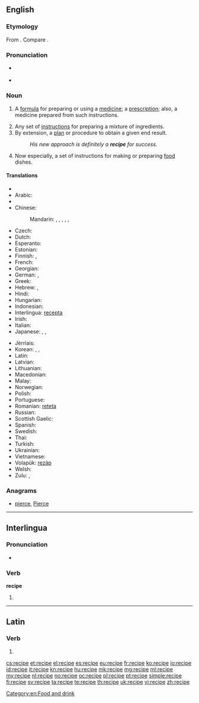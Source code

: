 ==English==

===Etymology===
From {{etyl|la|en}} {{term|recipio|recipiō|receive|lang=la}}. Compare {{term|receipt}}.

===Pronunciation===
* {{a|UK|US}} {{IPA|/ˈɹɛs.ɪ.pi/|/ˈɹɛs.ə.pi/}}
* {{audio|En-us-recipe.ogg|Audio (US)}}

===Noun===
{{en-noun}}

# {{medicine|archaic}} A [[formula]] for preparing or using a [[medicine]]; a [[prescription]]; also, a medicine prepared from such instructions. {{defdate|from 16th c.}}
# Any set of [[instruction]]s for preparing a mixture of ingredients. {{defdate|from 17th c.}}
# By extension, a [[plan]] or procedure to obtain a given end result. {{defdate|from 17th c.}}
#: ''His new approach is definitely a '''recipe''' for success.''
# Now especially, a set of instructions for making or preparing [[food]] dishes. {{defdate|from 18th c.}}

====Translations====
{{trans-top|instructions for making or preparing food dishes}}
* {{trreq|sq}}
* Arabic: {{t-|ar|وصفة|f|tr=wáṣfa|sc=Arab}}
* {{trreq|hy}}
* Chinese:
*: Mandarin: {{t|cmn|烹飪法|sc=Hani}}, {{t|cmn|烹饪法|tr=pēngrènfǎ|sc=Hani}}, {{t|cmn|烹調法|sc=Hani}}, {{t|cmn|烹调法|tr=pēngtiáofǎ|sc=Hani}}, {{t|cmn|食譜|sc=Hani}}, {{t|cmn|食谱|tr=shípǔ|sc=Hani}}
* Czech: {{t+|cs|recept|m}}
* Dutch: {{t+|nl|recept|n}}
* Esperanto: {{t-|eo|recepto}}
* Estonian: {{t-|et|retsept}}
* Finnish: {{t+|fi|resepti}}, {{t-|fi|ruokaresepti}}
* French: {{t+|fr|recette|f}}
* Georgian: {{t-|ka|რეცეპტი|tr=rec'epti|sc=Geor}}
* German: {{t+|de|Rezept|n}}, {{t+|de|Kochrezept|n}}
* Greek: {{t+|el|συνταγή|f|tr=syntagí}}
* Hebrew: {{t-|he|מתכון|m|tr=matkón}}, {{t-|he|רצפט|m|tr=retsépt}}
* Hindi: {{t-|hi|नुस्खा|m|tr=nuskhā|sc=Deva}}
* Hungarian: {{t+|hu|recept}}
* Indonesian: {{t|id|resep}}
* Interlingua: [[recepta]]
* Irish: {{t+|ga|oideas|m}}
* Italian: {{t+|it|ricetta|f}}
* Japanese: {{t-|ja|調理手順|tr=chōritejun}}, {{t+|ja|レシピ|tr=reshipi}}, {{t-|ja|料理法|tr=りょうりほう, ryōrihō|sc=Jpan}}
{{trans-mid}}
* Jèrriais: {{tø|roa-jer|èrchette|f}}
* Korean: {{t+|ko|처방|tr=cheobang|sc=Kore}}, {{t+|ko|조리법|tr=joribeop|sc=Kore}}, {{t-|ko|레시피|tr=resipi|sc=Kore}}
* Latin: {{t-|la|praeceptum|n}}
* Latvian: {{t-|lv|recepte|f}}
* Lithuanian: {{t-|lt|receptas|m}}
* Macedonian: {{t-|mk|рецепт|m|tr=recépt}}
* Malay: {{t|ms|resipi}}
* Norwegian: {{t+|no|oppskrift|m|f}}
* Polish: {{t+|pl|przepis|m}}
* Portuguese: {{t+|pt|receita|f}}
* Romanian: [[reteta]] {{f}}
* Russian: {{t+|ru|рецепт|m|tr=recépt}}
* Scottish Gaelic: {{t-|gd|reasabaidh|m}}
* Spanish: {{t-|es|receta|f}}
* Swedish: {{t+|sv|recept|n}}
* Thai: {{t-|th|สูตร|tr=sòot|sc=Thai}}
* Turkish: {{t-|tr|yemek tarifi}}
* Ukrainian: {{t-|uk|рецепт|m|tr=recépt}}
* Vietnamese: {{t+|vi|công thức}}
* Volapük: [[rezäp]]
* Welsh: {{t-|cy|resipi|f}}
* Zulu: {{t-|zu|isu|c5|c6}}, {{t-|zu|iresiphi|c5|c6}}
{{trans-bottom}}

===Anagrams===
* [[pierce#English|pierce]], [[Pierce#English|Pierce]]

[[Category:en:Food and drink]]

----

==Interlingua==

===Pronunciation===
* {{IPA|/reˈtsi.pe/|lang=ia}}

===Verb===
'''recipe'''

# {{ia-form of|recip|e}}

----

==Latin==

===Verb===
{{la-verb-form|recipe}}

# {{conjugation of|recipio|recipiō|2|s|pres|act|imp|lang=la}}{{la-conj-form-gloss|recipio|2|s|pres|act|imp}}

[[cs:recipe]]
[[et:recipe]]
[[el:recipe]]
[[es:recipe]]
[[eu:recipe]]
[[fr:recipe]]
[[ko:recipe]]
[[io:recipe]]
[[id:recipe]]
[[it:recipe]]
[[kn:recipe]]
[[hu:recipe]]
[[mk:recipe]]
[[mg:recipe]]
[[ml:recipe]]
[[my:recipe]]
[[nl:recipe]]
[[no:recipe]]
[[oc:recipe]]
[[pl:recipe]]
[[pt:recipe]]
[[simple:recipe]]
[[fi:recipe]]
[[sv:recipe]]
[[ta:recipe]]
[[te:recipe]]
[[th:recipe]]
[[uk:recipe]]
[[vi:recipe]]
[[zh:recipe]]